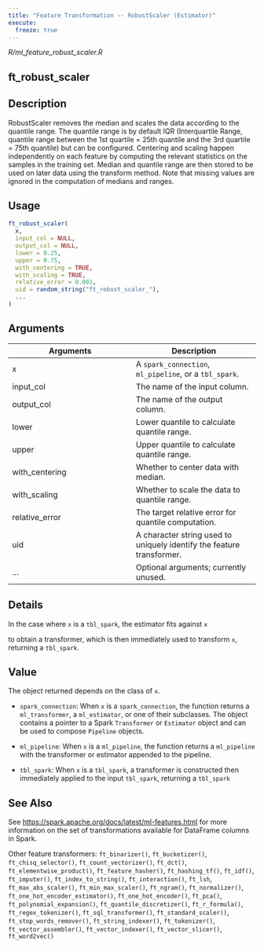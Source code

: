```yaml
---
title: "Feature Transformation -- RobustScaler (Estimator)"
execute:
  freeze: true
---
```


*R/ml_feature_robust_scaler.R*

## ft_robust_scaler

## Description
RobustScaler removes the median and scales the data according to the quantile range. The quantile range is by default IQR (Interquartile Range, quantile range between the 1st quartile = 25th quantile and the 3rd quartile = 75th quantile) but can be configured. Centering and scaling happen independently on each feature by computing the relevant statistics on the samples in the training set. Median and quantile range are then stored to be used on later data using the transform method. Note that missing values are ignored in the computation of medians and ranges. 


## Usage
```r
ft_robust_scaler( 
  x, 
  input_col = NULL, 
  output_col = NULL, 
  lower = 0.25, 
  upper = 0.75, 
  with_centering = TRUE, 
  with_scaling = TRUE, 
  relative_error = 0.001, 
  uid = random_string("ft_robust_scaler_"), 
  ... 
) 
```

## Arguments
|Arguments|Description|
|---|---|
| x | A `spark_connection`, `ml_pipeline`, or a `tbl_spark`. |
| input_col | The name of the input column. |
| output_col | The name of the output column. |
| lower | Lower quantile to calculate quantile range. |
| upper | Upper quantile to calculate quantile range. |
| with_centering | Whether to center data with median. |
| with_scaling | Whether to scale the data to quantile range. |
| relative_error | The target relative error for quantile computation. |
| uid | A character string used to uniquely identify the feature transformer. |
| ... | Optional arguments; currently unused. |

## Details

In the case where `x` is a `tbl_spark`, the estimator fits against `x`

  to obtain a transformer, which is then immediately used to transform `x`, returning a `tbl_spark`. 


## Value

The object returned depends on the class of `x`. 

  

- `spark_connection`: When `x` is a `spark_connection`, the function returns a `ml_transformer`,   a `ml_estimator`, or one of their subclasses. The object contains a pointer to   a Spark `Transformer` or `Estimator` object and can be used to compose   `Pipeline` objects. 

  

- `ml_pipeline`: When `x` is a `ml_pipeline`, the function returns a `ml_pipeline` with   the transformer or estimator appended to the pipeline. 

  

- `tbl_spark`: When `x` is a `tbl_spark`, a transformer is constructed then   immediately applied to the input `tbl_spark`, returning a `tbl_spark`



## See Also

See [https://spark.apache.org/docs/latest/ml-features.html](https://spark.apache.org/docs/latest/ml-features.html) for   more information on the set of transformations available for DataFrame   columns in Spark. 

Other feature transformers:  `ft_binarizer()`, `ft_bucketizer()`, `ft_chisq_selector()`, `ft_count_vectorizer()`, `ft_dct()`, `ft_elementwise_product()`, `ft_feature_hasher()`, `ft_hashing_tf()`, `ft_idf()`, `ft_imputer()`, `ft_index_to_string()`, `ft_interaction()`, `ft_lsh`, `ft_max_abs_scaler()`, `ft_min_max_scaler()`, `ft_ngram()`, `ft_normalizer()`, `ft_one_hot_encoder_estimator()`, `ft_one_hot_encoder()`, `ft_pca()`, `ft_polynomial_expansion()`, `ft_quantile_discretizer()`, `ft_r_formula()`, `ft_regex_tokenizer()`, `ft_sql_transformer()`, `ft_standard_scaler()`, `ft_stop_words_remover()`, `ft_string_indexer()`, `ft_tokenizer()`, `ft_vector_assembler()`, `ft_vector_indexer()`, `ft_vector_slicer()`, `ft_word2vec()`

